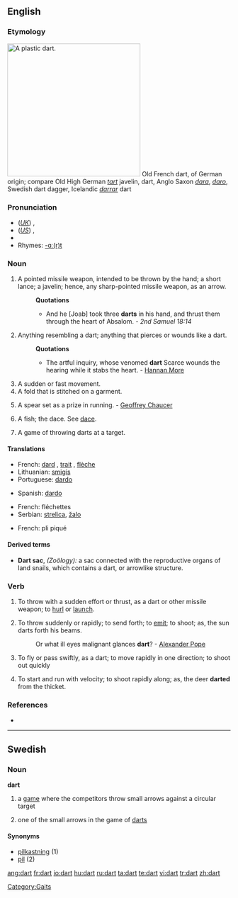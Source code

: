 ==English==

===Etymology===
[[Image:Plastic-Dart.jpg|300px|right|A plastic dart.]]
Old French dart, of German origin; compare Old High German ''[[tart]]'' javelin, dart, Anglo Saxon ''[[dara]]'', ''[[daro]]'', Swedish dart dagger, Icelandic ''[[darrar]]'' dart

===Pronunciation===
* (''[[Received Pronunciation|UK]]'') {{IPA|/dɑːt/}}, {{SAMPA|/dA:t/}}
* (''[[General American|US]]'') {{IPA|/dɑɚt/}}, {{SAMPA|/dA@`t/}}
* {{audio|en-us-dart.ogg|Audio (US)}}
* Rhymes: [[Rhymes:English:-ɑː(r)t|-ɑː(r)t]]

===Noun===
{{en-noun}}

# A pointed missile weapon, intended to be thrown by the hand; a short lance; a javelin; hence, any sharp-pointed missile weapon, as an arrow.
#: '''Quotations'''
#:* And he [Joab] took three '''darts''' in his hand, and thrust them through the heart of Absalom. - ''2nd Samuel 18:14''
# Anything resembling a dart; anything that pierces or wounds like a dart.
#: '''Quotations'''
#:* The artful inquiry, whose venomed '''dart''' Scarce wounds the hearing while it stabs the heart. - [[Hannan More]]
# A sudden or fast movement.
# A fold that is stitched on a garment.
# {{obsolete}} A spear set as a prize in running. - [[Geoffrey Chaucer]]
# {{zoology}} A fish; the dace. See [[dace]].
# {{in plural}} A game of throwing darts at a target.

====Translations====
{{trans-top|a missile}}
* French: [[dard]] {{m}}, [[trait]] {{m}}, [[flèche]] {{f}}
* Lithuanian: [[smigis]] {{m}}
* Portuguese: [[dardo]] {{m}}
{{trans-mid}}
* Spanish: [[dardo]] {{m}}
{{trans-bottom}}

{{trans-top|a game}}
* French: fléchettes {{f|p}}
* Serbian: [[strelica]], [[žalo]]
{{trans-mid}}
{{trans-bottom}}

{{trans-top|a fold}}
* French: pli piqué {{m|s}}
{{trans-mid}}
{{trans-bottom}}

====Derived terms====
* '''Dart sac''', ''(Zoölogy):'' a sac connected with the reproductive organs of land snails, which contains a dart, or arrowlike structure.

===Verb===
{{en-verb}}

# {{transitive}} To throw with a sudden effort or thrust, as a dart or other missile weapon; to [[hurl]] or [[launch]].
# {{transitive}} To throw suddenly or rapidly; to send forth; to [[emit]]; to shoot; as, the sun darts forth his beams.
#: Or what ill eyes malignant glances '''dart'''? - [[w:Alexander Pope|Alexander Pope]]
# {{intransitive}} To fly or pass swiftly, as a dart; to move rapidly in one direction; to shoot out quickly
# {{intransitive}} To start and run with velocity; to shoot rapidly along; as, the deer '''darted''' from the thicket.

===References===
* {{R:1913}}

[[Category:Gaits]]

----

==Swedish==

===Noun===
'''dart''' {{c}}

# a [[game]] where the competitors throw small arrows against a circular target
# {{rare}} one of the small arrows in the game of [[darts]]

====Synonyms====
* [[pilkastning]] (1)
* [[pil]] (2)

[[ang:dart]]
[[fr:dart]]
[[io:dart]]
[[hu:dart]]
[[ru:dart]]
[[ta:dart]]
[[te:dart]]
[[vi:dart]]
[[tr:dart]]
[[zh:dart]]